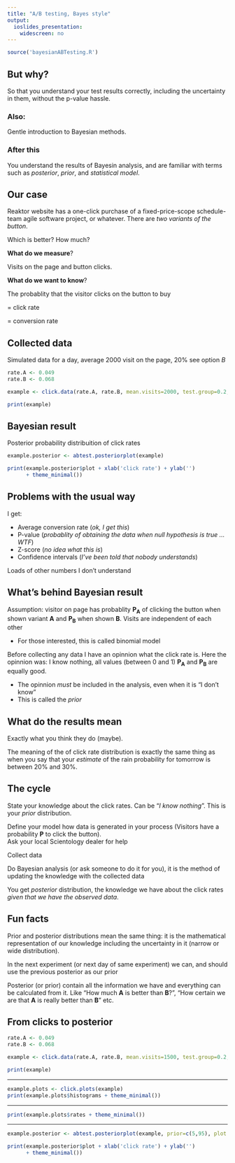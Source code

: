 ```yaml
---
title: "A/B testing, Bayes style"
output:
  ioslides_presentation:
    widescreen: no
---
```


```r
source('bayesianABTesting.R')
```

## But why?
So that you understand your test results correctly, including the uncertainty in them, without the p-value hassle.

### Also:

Gentle introduction to Bayesian methods.

### After this
You understand the results of Bayesin analysis, and are familiar with terms such as _posterior_,  _prior_, and _statistical model_.

## Our case

Reaktor website has a one-click purchase of a fixed-price-scope schedule-team agile software project, or whatever. There are _two variants of the button_. 

Which is better? How much?

**What do we measure**? 

Visits on the page and button clicks.

**What do we want to know**?

The probablity that the visitor clicks on the button to buy

= click rate 

= conversion rate


## Collected data

Simulated data for a day, average 2000 visit on the page, 20% see option _B_
<div class="centered">
```r
rate.A <- 0.049
rate.B <- 0.068

example <- click.data(rate.A, rate.B, mean.visits=2000, test.group=0.2, days=1)

print(example)
```
</div>
## Bayesian result

<div class="centered">
Posterior probability distribuition of click rates
```r
example.posterior <- abtest.posteriorplot(example)

print(example.posterior$plot + xlab('click rate') + ylab('') 
      + theme_minimal())
```
</div>

## Problems with the usual way

I get:

- Average conversion rate (_ok, I get this_)
- P-value (_probablity of obtaining the data when null hypothesis is true ... WTF_)
- Z-score (_no idea what this is_)
- Confidence intervals (_I've been told that nobody understands_)

Loads of other numbers I don't understand

## What's behind Bayesian result

Assumption: visitor on page has probablity __P~A~__ of clicking the button when shown variant __A__ and __P~B~__ when shown __B__. Visits are independent of each other

- For those interested, this is called binomial model

Before collecting any data I have an opinnion what the click rate is. Here the opinnion was: I know nothing, all values (between 0 and 1) __P~A~__ and  __P~B~__ are equally good.

- The opinnion _must_ be included in the analysis, even when it is "I don't know"
- This is called the _prior_

## What do the results mean

Exactly what you think they do (maybe).

The meaning of the of click rate distribution is exactly the same thing as when you say that your _estimate_ of the rain probability for tomorrow is between 20% and 30%.

## The cycle

State your knowledge about the click rates. Can be "_I know nothing_". This is your
_prior_ distribution.

Define your model how data is generated in your process (Visitors have a probability __P__ to click the button). </br> Ask your local Scientology dealer for help

Collect data

Do Bayesian analysis (or ask someone to do it for you), it is the method of updating the
knowledge with the collected data 

You get _posterior_ distribution, the knowledge we have about the click rates _given that we have the observed data_. 

## Fun facts

Prior and posterior distributions mean the same thing: it is the mathematical 
representation of our knowledge including the uncertainty in it (narrow or wide distribution).

In the next experiment (or next day of same experiment) we can, and should use the previous 
posterior as our prior

Posterior (or prior) contain all the information we have and everything can be calculated from it. 
Like "How much __A__ is better than __B__?", "How certain we are that __A__ is really better 
than __B__" etc.

## From clicks to posterior

<div class="centered">
```r
rate.A <- 0.049
rate.B <- 0.068

example <- click.data(rate.A, rate.B, mean.visits=1500, test.group=0.2, days=6)

print(example)
```
</div>

---

<div class="centered">
```r
example.plots <- click.plots(example)
print(example.plots$histograms + theme_minimal())
```
</div>

---

<div class="centered">
```r
print(example.plots$rates + theme_minimal())
```
</div>

---

<div class="centered">
```r
example.posterior <- abtest.posteriorplot(example, prior=c(5,95), plot.prior=TRUE)

print(example.posterior$plot + xlab('click rate') + ylab('') 
      + theme_minimal())
```
</div>

